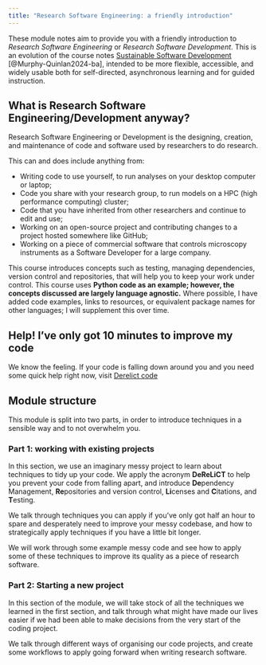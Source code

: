 ```yaml
---
title: "Research Software Engineering: a friendly introduction"
---
```


These module notes aim to provide you with a friendly introduction to *Research Software Engineering* or *Research Software Development*. This is an evolution of the course notes [Sustainable Software Development](https://software-dev.streamlit.app/) [@Murphy-Quinlan2024-ba], intended to be more flexible, accessible, and widely usable both for self-directed, asynchronous learning and for guided instruction.

:::{.callout-note}
# What is Research Software Engineering/Development anyway?

Research Software Engineering or Development is the designing, creation, and maintenance of code and software used by researchers to do research.

This can and does include anything from:

- Writing code to use yourself, to run analyses on your desktop computer or laptop;
- Code you share with your research group, to run models on a HPC (high performance computing) cluster;
- Code that you have inherited from other researchers and continue to edit and use;
- Working on an open-source project and contributing changes to a project hosted somewhere like GitHub;
- Working on a piece of commercial software that controls microscopy instruments as a Software Developer for a large company.

:::

This course introduces concepts such as testing, managing dependencies, version control and repositories, that will help you to keep your work under control. This course uses **Python code as an example; however, the concepts discussed are largely language agnostic.** Where possible, I have added code examples, links to resources, or equivalent package names for other languages; I will supplement this over time.

::: {.box-lp}
## Help! I've only got 10 minutes to improve my code

We know the feeling. If your code is falling down around you and you need some quick help
right now, visit [Derelict code](existing-projects/intro.qmd#ten-minute-sos)

:::

## Module structure

This module is split into two parts, in order to introduce techniques in a sensible way and to not overwhelm you.

### Part 1: working with existing projects

In this section, we use an imaginary messy project to learn about techniques to tidy up your code. We apply the acronym **DeReLiCT** to help you prevent your code from falling apart, and introduce **De**pendency Management, **Re**positories and version control, **Li**censes and **C**itations, and **T**esting. 

We talk through techniques you can apply if you've only got half an hour to spare and desperately need to improve your messy codebase, and how to strategically apply techniques if you have a little bit longer.

We will work through some example messy code and see how to apply some of these techniques to improve its quality as a piece of research software.

### Part 2: Starting a new project

In this section of the module, we will take stock of all the techniques we learned in the first section, and talk through what might have made our lives easier if we had been able to make decisions from the very start of the coding project.

We talk through different ways of organising our code projects, and create some workflows to apply going forward when writing research software.